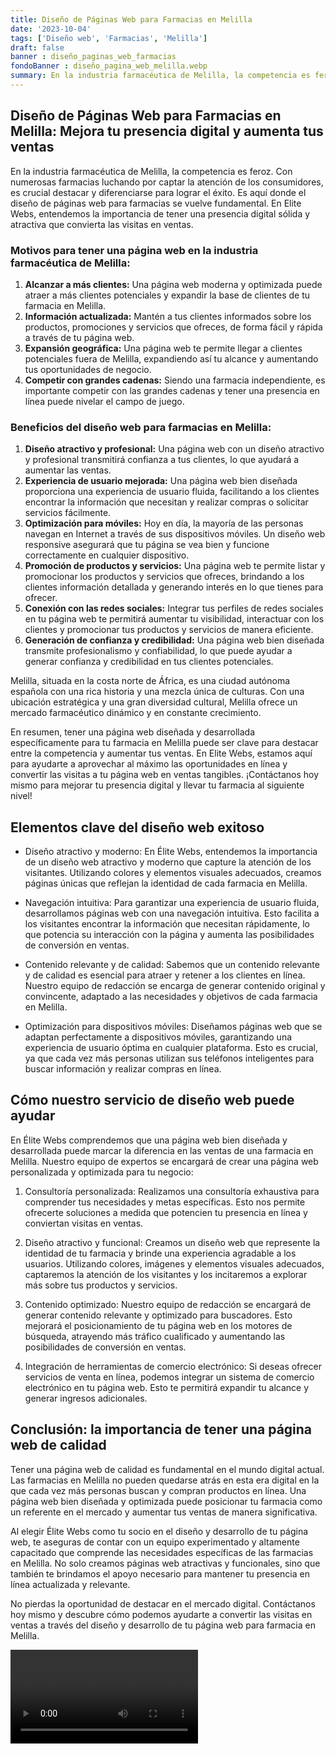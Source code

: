 ```yaml
---
title: Diseño de Páginas Web para Farmacias en Melilla
date: '2023-10-04'
tags: ['Diseño web', 'Farmacias', 'Melilla']
draft: false
banner : diseño_paginas_web_farmacias
fondoBanner : diseño_pagina_web_melilla.webp
summary: En la industria farmacéutica de Melilla, la competencia es feroz. Con numerosas farmacias luchando por captar la atención de los consumidores, es crucial destacar y diferenciarse para lograr el éxito. Es aquí donde el diseño de páginas web para farmacias se vuelve fundamental. En Elite Webs, entendemos la importancia de tener una presencia digital sólida y atractiva que convierta las visitas en ventas.
---
```


## Diseño de Páginas Web para Farmacias en Melilla: Mejora tu presencia digital y aumenta tus ventas

En la industria farmacéutica de Melilla, la competencia es feroz. Con numerosas farmacias luchando por captar la atención de los consumidores, es crucial destacar y diferenciarse para lograr el éxito. Es aquí donde el diseño de páginas web para farmacias se vuelve fundamental. En Elite Webs, entendemos la importancia de tener una presencia digital sólida y atractiva que convierta las visitas en ventas.

### Motivos para tener una página web en la industria farmacéutica de Melilla:

1. **Alcanzar a más clientes:** Una página web moderna y optimizada puede atraer a más clientes potenciales y expandir la base de clientes de tu farmacia en Melilla.
2. **Información actualizada:** Mantén a tus clientes informados sobre los productos, promociones y servicios que ofreces, de forma fácil y rápida a través de tu página web.
3. **Expansión geográfica:** Una página web te permite llegar a clientes potenciales fuera de Melilla, expandiendo así tu alcance y aumentando tus oportunidades de negocio.
4. **Competir con grandes cadenas:** Siendo una farmacia independiente, es importante competir con las grandes cadenas y tener una presencia en línea puede nivelar el campo de juego.

### Beneficios del diseño web para farmacias en Melilla:

1. **Diseño atractivo y profesional:** Una página web con un diseño atractivo y profesional transmitirá confianza a tus clientes, lo que ayudará a aumentar las ventas.
2. **Experiencia de usuario mejorada:** Una página web bien diseñada proporciona una experiencia de usuario fluida, facilitando a los clientes encontrar la información que necesitan y realizar compras o solicitar servicios fácilmente.
3. **Optimización para móviles:** Hoy en día, la mayoría de las personas navegan en Internet a través de sus dispositivos móviles. Un diseño web responsive asegurará que tu página se vea bien y funcione correctamente en cualquier dispositivo.
4. **Promoción de productos y servicios:** Una página web te permite listar y promocionar los productos y servicios que ofreces, brindando a los clientes información detallada y generando interés en lo que tienes para ofrecer.
5. **Conexión con las redes sociales:** Integrar tus perfiles de redes sociales en tu página web te permitirá aumentar tu visibilidad, interactuar con los clientes y promocionar tus productos y servicios de manera eficiente.
6. **Generación de confianza y credibilidad:** Una página web bien diseñada transmite profesionalismo y confiabilidad, lo que puede ayudar a generar confianza y credibilidad en tus clientes potenciales.

Melilla, situada en la costa norte de África, es una ciudad autónoma española con una rica historia y una mezcla única de culturas. Con una ubicación estratégica y una gran diversidad cultural, Melilla ofrece un mercado farmacéutico dinámico y en constante crecimiento.

En resumen, tener una página web diseñada y desarrollada específicamente para tu farmacia en Melilla puede ser clave para destacar entre la competencia y aumentar tus ventas. En Elite Webs, estamos aquí para ayudarte a aprovechar al máximo las oportunidades en línea y convertir las visitas a tu página web en ventas tangibles. ¡Contáctanos hoy mismo para mejorar tu presencia digital y llevar tu farmacia al siguiente nivel!

<GifSeo />

<Cta />

## Elementos clave del diseño web exitoso

- Diseño atractivo y moderno: En Élite Webs, entendemos la importancia de un diseño web atractivo y moderno que capture la atención de los visitantes. Utilizando colores y elementos visuales adecuados, creamos páginas únicas que reflejan la identidad de cada farmacia en Melilla.

- Navegación intuitiva: Para garantizar una experiencia de usuario fluida, desarrollamos páginas web con una navegación intuitiva. Esto facilita a los visitantes encontrar la información que necesitan rápidamente, lo que potencia su interacción con la página y aumenta las posibilidades de conversión en ventas.

- Contenido relevante y de calidad: Sabemos que un contenido relevante y de calidad es esencial para atraer y retener a los clientes en línea. Nuestro equipo de redacción se encarga de generar contenido original y convincente, adaptado a las necesidades y objetivos de cada farmacia en Melilla.

- Optimización para dispositivos móviles: Diseñamos páginas web que se adaptan perfectamente a dispositivos móviles, garantizando una experiencia de usuario óptima en cualquier plataforma. Esto es crucial, ya que cada vez más personas utilizan sus teléfonos inteligentes para buscar información y realizar compras en línea.

## Cómo nuestro servicio de diseño web puede ayudar

En Élite Webs comprendemos que una página web bien diseñada y desarrollada puede marcar la diferencia en las ventas de una farmacia en Melilla. Nuestro equipo de expertos se encargará de crear una página web personalizada y optimizada para tu negocio:

1. Consultoría personalizada: Realizamos una consultoría exhaustiva para comprender tus necesidades y metas específicas. Esto nos permite ofrecerte soluciones a medida que potencien tu presencia en línea y conviertan visitas en ventas.

2. Diseño atractivo y funcional: Creamos un diseño web que represente la identidad de tu farmacia y brinde una experiencia agradable a los usuarios. Utilizando colores, imágenes y elementos visuales adecuados, captaremos la atención de los visitantes y los incitaremos a explorar más sobre tus productos y servicios.

3. Contenido optimizado: Nuestro equipo de redacción se encargará de generar contenido relevante y optimizado para buscadores. Esto mejorará el posicionamiento de tu página web en los motores de búsqueda, atrayendo más tráfico cualificado y aumentando las posibilidades de conversión en ventas.

4. Integración de herramientas de comercio electrónico: Si deseas ofrecer servicios de venta en línea, podemos integrar un sistema de comercio electrónico en tu página web. Esto te permitirá expandir tu alcance y generar ingresos adicionales.

## Conclusión: la importancia de tener una página web de calidad

Tener una página web de calidad es fundamental en el mundo digital actual. Las farmacias en Melilla no pueden quedarse atrás en esta era digital en la que cada vez más personas buscan y compran productos en línea. Una página web bien diseñada y optimizada puede posicionar tu farmacia como un referente en el mercado y aumentar tus ventas de manera significativa.

Al elegir Élite Webs como tu socio en el diseño y desarrollo de tu página web, te aseguras de contar con un equipo experimentado y altamente capacitado que comprende las necesidades específicas de las farmacias en Melilla. No solo creamos páginas web atractivas y funcionales, sino que también te brindamos el apoyo necesario para mantener tu presencia en línea actualizada y relevante.

No pierdas la oportunidad de destacar en el mercado digital. Contáctanos hoy mismo y descubre cómo podemos ayudarte a convertir las visitas en ventas a través del diseño y desarrollo de tu página web para farmacia en Melilla.

<Video />

<CtaBot job='Farmacias' city='Melilla'/>

<Gmaps query='Melilla+españa+maps' />